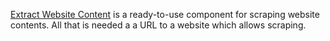 [Extract Website Content](/tool/tool-steps/extract-website-content) is a ready-to-use
component for scraping website contents. All that is needed a a URL to a website which
allows scraping.
